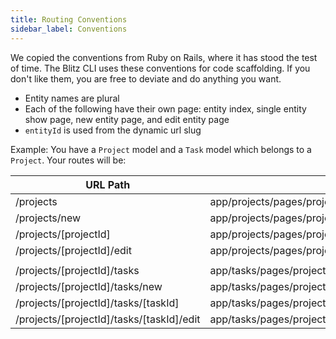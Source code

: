 ```yaml
---
title: Routing Conventions
sidebar_label: Conventions
---
```


We copied the conventions from Ruby on Rails, where it has stood the test
of time. The Blitz CLI uses these conventions for code scaffolding. If you
don't like them, you are free to deviate and do anything you want.

- Entity names are plural
- Each of the following have their own page: entity index, single entity
  show page, new entity page, and edit entity page
- `entityId` is used from the dynamic url slug

Example: You have a `Project` model and a `Task` model which belongs to a
`Project`. Your routes will be:

| URL Path                                  | File                                                        |
| ----------------------------------------- | ----------------------------------------------------------- |
| /projects                                 | app/projects/pages/projects/index.js                        |
| /projects/new                             | app/projects/pages/projects/new.js                          |
| /projects/[projectId]                     | app/projects/pages/projects/[projectId].js                  |
| /projects/[projectId]/edit                | app/projects/pages/projects/[projectId]/edit.js             |
|                                           |                                                             |
| /projects/[projectId]/tasks               | app/tasks/pages/projects/[projectId]/tasks/index.js         |
| /projects/[projectId]/tasks/new           | app/tasks/pages/projects/[projectId]/tasks/new.js           |
| /projects/[projectId]/tasks/[taskId]      | app/tasks/pages/projects/[projectId]/tasks/[taskId].js      |
| /projects/[projectId]/tasks/[taskId]/edit | app/tasks/pages/projects/[projectId]/tasks/[taskId]/edit.js |
